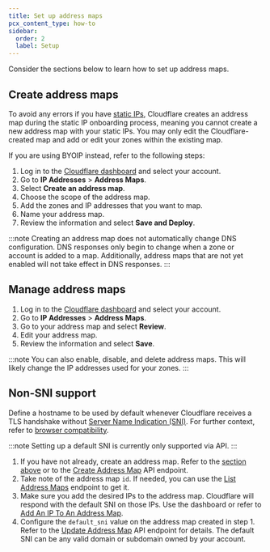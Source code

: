 ```yaml
---
title: Set up address maps
pcx_content_type: how-to
sidebar:
  order: 2
  label: Setup
---
```


Consider the sections below to learn how to set up address maps.

## Create address maps

To avoid any errors if you have [static IPs](/byoip/concepts/static-ips/), Cloudflare creates an address map during the static IP onboarding process, meaning you cannot create a new address map with your static IPs. You may only edit the Cloudflare-created map and add or edit your zones within the existing map.

If you are using BYOIP instead, refer to the following steps:

1. Log in to the [Cloudflare dashboard](https://dash.cloudflare.com/) and select your account.
2. Go to **IP Addresses** > **Address Maps**.
3. Select **Create an address map**.
4. Choose the scope of the address map.
5. Add the zones and IP addresses that you want to map.
6. Name your address map.
7. Review the information and select **Save and Deploy**.

:::note
Creating an address map does not automatically change DNS configuration. DNS responses only begin to change when a zone or account is added to a map. Additionally, address maps that are not yet enabled will not take effect in DNS responses.
:::

## Manage address maps

1. Log in to the [Cloudflare dashboard](https://dash.cloudflare.com/) and select your account.
2. Go to **IP Addresses** > **Address Maps**.
3. Go to your address map and select **Review**.
4. Edit your address map.
5. Review the information and select **Save**.

:::note
You can also enable, disable, and delete address maps. This will likely change the IP addresses used for your zones.
:::

## Non-SNI support

Define a hostname to be used by default whenever Cloudflare receives a TLS handshake without [Server Name Indication (SNI)](/ssl/reference/browser-compatibility/#non-sni-support). For further context, refer to [browser compatibility](/ssl/reference/browser-compatibility/#non-sni-support).

:::note
Setting up a default SNI is currently only supported via API.
:::

1. If you have not already, create an address map. Refer to the [section above](#create-address-maps) or to the [Create Address Map](/api/resources/addressing/subresources/address_maps/methods/create/) API endpoint.
2. Take note of the address map `id`. If needed, you can use the [List Address Maps](/api/resources/addressing/subresources/address_maps/methods/list/) endpoint to get it.
3. Make sure you add the desired IPs to the address map. Cloudflare will respond with the default SNI on those IPs. Use the dashboard or refer to [Add An IP To An Address Map](/api/resources/addressing/subresources/address_maps/subresources/ips/methods/update/).
4. Configure the `default_sni` value on the address map created in step 1. Refer to the [Update Address Map](/api/resources/addressing/subresources/address_maps/methods/edit/) API endpoint for details. The default SNI can be any valid domain or subdomain owned by your account.